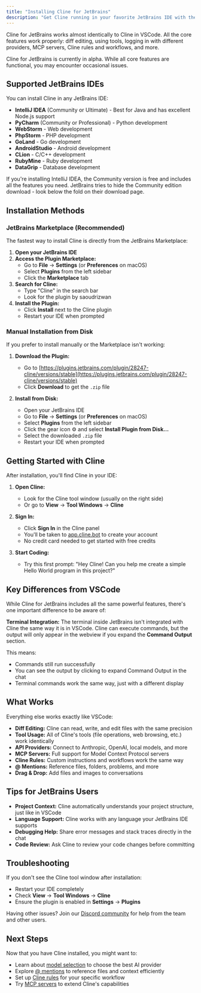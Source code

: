 ```yaml
---
title: "Installing Cline for JetBrains"
description: "Get Cline running in your favorite JetBrains IDE with the same powerful AI assistance you know from VSCode."
---
```


Cline for JetBrains works almost identically to Cline in VSCode. All the core features work properly: diff editing, using tools, logging in with different providers, MCP servers, Cline rules and workflows, and more.

<Note>Cline for JetBrains is currently in alpha. While all core features are functional, you may encounter occasional issues.</Note>

## Supported JetBrains IDEs

You can install Cline in any JetBrains IDE:

- **IntelliJ IDEA** (Community or Ultimate) - Best for Java and has excellent Node.js support
- **PyCharm** (Community or Professional) - Python development
- **WebStorm** - Web development
- **PhpStorm** - PHP development  
- **GoLand** - Go development
- **AndroidStudio** - Android development
- **CLion** - C/C++ development
- **RubyMine** - Ruby development
- **DataGrip** - Database development

If you're installing IntelliJ IDEA, the Community version is free and includes all the features you need. JetBrains tries to hide the Community edition download - look below the fold on their download page.

## Installation Methods

### JetBrains Marketplace (Recommended)

The fastest way to install Cline is directly from the JetBrains Marketplace:

1. **Open your JetBrains IDE**
2. **Access the Plugin Marketplace:**
   - Go to **File** → **Settings** (or **Preferences** on macOS)
   - Select **Plugins** from the left sidebar
   - Click the **Marketplace** tab
3. **Search for Cline:**
   - Type "Cline" in the search bar
   - Look for the plugin by saoudrizwan
4. **Install the Plugin:**
   - Click **Install** next to the Cline plugin
   - Restart your IDE when prompted

### Manual Installation from Disk

If you prefer to install manually or the Marketplace isn't working:

1. **Download the Plugin:**
   - Go to [https://plugins.jetbrains.com/plugin/28247-cline/versions/stable](https://plugins.jetbrains.com/plugin/28247-cline/versions/stable)
   - Click **Download** to get the `.zip` file

2. **Install from Disk:**
   - Open your JetBrains IDE
   - Go to **File** → **Settings** (or **Preferences** on macOS)
   - Select **Plugins** from the left sidebar
   - Click the gear icon ⚙️ and select **Install Plugin from Disk...**
   - Select the downloaded `.zip` file
   - Restart your IDE when prompted

## Getting Started with Cline

After installation, you'll find Cline in your IDE:

1. **Open Cline:**
   - Look for the Cline tool window (usually on the right side)
   - Or go to **View** → **Tool Windows** → **Cline**

2. **Sign In:**
   - Click **Sign In** in the Cline panel
   - You'll be taken to [app.cline.bot](https://app.cline.bot) to create your account
   - No credit card needed to get started with free credits

3. **Start Coding:**
   - Try this first prompt: "Hey Cline! Can you help me create a simple Hello World program in this project?"

## Key Differences from VSCode

While Cline for JetBrains includes all the same powerful features, there's one important difference to be aware of:

**Terminal Integration:** The terminal inside JetBrains isn't integrated with Cline the same way it is in VSCode. Cline can execute commands, but the output will only appear in the webview if you expand the **Command Output** section.

This means:
- Commands still run successfully
- You can see the output by clicking to expand Command Output in the chat
- Terminal commands work the same way, just with a different display

## What Works

Everything else works exactly like VSCode:

- **Diff Editing:** Cline can read, write, and edit files with the same precision
- **Tool Usage:** All of Cline's tools (file operations, web browsing, etc.) work identically  
- **API Providers:** Connect to Anthropic, OpenAI, local models, and more
- **MCP Servers:** Full support for Model Context Protocol servers
- **Cline Rules:** Custom instructions and workflows work the same way
- **@ Mentions:** Reference files, folders, problems, and more
- **Drag & Drop:** Add files and images to conversations

## Tips for JetBrains Users

- **Project Context:** Cline automatically understands your project structure, just like in VSCode
- **Language Support:** Cline works with any language your JetBrains IDE supports
- **Debugging Help:** Share error messages and stack traces directly in the chat
- **Code Review:** Ask Cline to review your code changes before committing

## Troubleshooting

If you don't see the Cline tool window after installation:
- Restart your IDE completely
- Check **View** → **Tool Windows** → **Cline**
- Ensure the plugin is enabled in **Settings** → **Plugins**

Having other issues? Join our [Discord community](https://discord.gg/cline) for help from the team and other users.

## Next Steps

Now that you have Cline installed, you might want to:
- Learn about [model selection](/getting-started/model-selection-guide) to choose the best AI provider
- Explore [@ mentions](/features/at-mentions/overview) to reference files and context efficiently  
- Set up [Cline rules](/features/cline-rules) for your specific workflow
- Try [MCP servers](/mcp/mcp-overview) to extend Cline's capabilities
